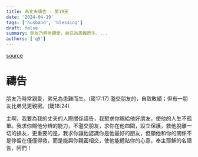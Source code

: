 ```yaml
---
title: 為丈夫禱告 - 第19天
date: '2024-04-19'
tags: ['husband', 'blessing']
draft: false
summary: 朋友乃時常親愛，弟兄為患難而生。...
authors: ['q5']
---
```


[source](https://q5help.me/faith/Prayforhusband31days.jsp)

# 禱告

朋友乃時常親愛，弟兄為患難而生。(箴17:17)
濫交朋友的，自取敗績；但有一朋友比弟兄更親密。(箴18:24)

主啊，我要為我的丈夫的人際關係禱告，我懇求你賜給他好朋友，使他的人生不孤單。我求你賜他分辨的能力，不濫交朋友，求你在他四圍，設立保護，救他脫離一切的損友，更重要的是，我求你讓他認識你是他最好的朋友，但願他和你的關係不是停留在僅僅得救，而是能與你親密相交，使他能體貼你的心意，奉主耶穌的名禱告，阿們！
